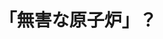 ﻿---
title: "「無害な原子炉」？"
category: "環境・社会理工学院"
vol: "34"
interviewee: "赤塚 洋 "
url: ""
tags: []
pdf: "34-2.pdf"
facephoto: ""
career: ""
preface: "赤塚で行われている様々な研究の中でも、少し前に理論が完成した「無害な原子力から自ら整合性を有する原子力」の紹介。"
---
